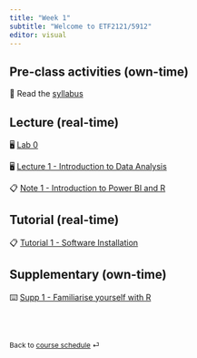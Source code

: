 ```yaml
---
title: "Week 1"
subtitle: "Welcome to ETF2121/5912"
editor: visual
---
```


## Pre-class activities (own-time)

📖 Read the [syllabus](/course-syllabus.html)

## Lecture (real-time)

🖥️ [Lab 0](tba)

🖥️ [Lecture 1 - Introduction to Data Analysis](/slides/lec-1.html)

📋 [Note 1 - Introduction to Power BI and R](/notes/w1.html)

## Tutorial (real-time)

📋 [Tutorial 1 - Software Installation](tba)

## Supplementary (own-time)

⌨️ [Supp 1 - Familiarise yourself with R](/supplementary/supp1.qmd)

<br><br>

::: {style="font-size: 0.875em;"}
Back to [course schedule](/ "Course schedule") ⏎
:::
